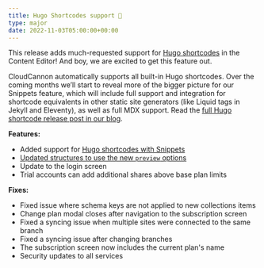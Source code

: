 ```yaml
---
title: Hugo Shortcodes support 🎉
type: major
date: 2022-11-03T05:00:00+00:00
---
```

This release adds much-requested support for [Hugo shortcodes](https://gohugo.io/content-management/shortcodes) in the Content Editor! And boy, we are excited to get this feature out.

CloudCannon automatically supports all built-in Hugo shortcodes. Over the coming months we’ll start to reveal more of the bigger picture for our Snippets feature, which will include full support and integration for shortcode equivalents in other static site generators (like Liquid tags in Jekyll and Eleventy), as well as full MDX support. Read the [full Hugo shortcode release post in our blog](https://cloudcannon.com/blog/editing-content-with-hugo-shortcodes/).

**Features:**

* Added support for [Hugo shortcodes with Snippets](/documentation/articles/snippets-using-hugo-shortcodes/)
* [Updated structures to use the new `preview` options](/documentation/articles/configure-your-card-previews/)
* Update to the login screen
* Trial accounts can add additional shares above base plan limits

**Fixes:**

* Fixed issue where schema keys are not applied to new collections items
* Change plan modal closes after navigation to the subscription screen
* Fixed a syncing issue when multiple sites were connected to the same branch
* Fixed a syncing issue after changing branches
* The subscription screen now includes the current plan's name
* Security updates to all services
